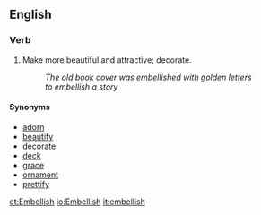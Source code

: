 ==English==
===Verb===
#Make more beautiful and attractive; decorate.
#:''The old book cover was embellished with golden letters''
#:''to embellish a story''
====Synonyms====
*[[adorn]]
*[[beautify]]
*[[decorate]]
*[[deck]]
*[[grace]]
*[[ornament]]
*[[prettify]]

[[et:Embellish]]
[[io:Embellish]]
[[it:embellish]]